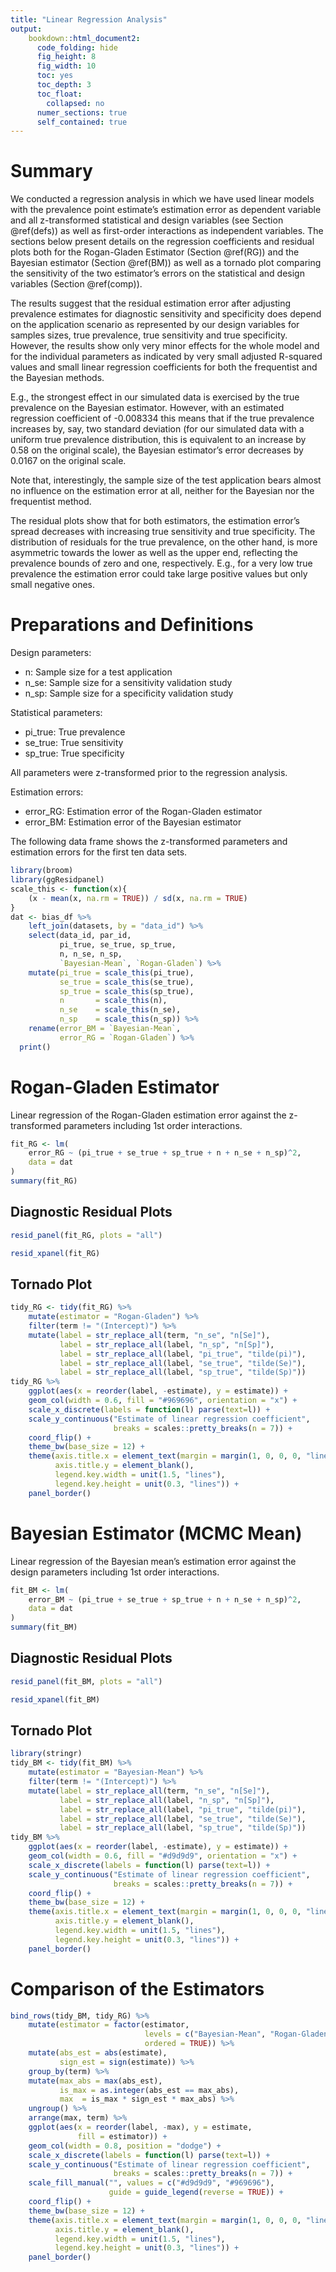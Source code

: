 ---
title: "Linear Regression Analysis"
output:
    bookdown::html_document2: 
      code_folding: hide
      fig_height: 8
      fig_width: 10
      toc: yes
      toc_depth: 3
      toc_float:
        collapsed: no
      numer_sections: true
      self_contained: true
---

<style>
    body .main-container {
        max-width: 1600px;
    }
</style>

# Summary

We conducted a regression analysis in which we have used linear models with the prevalence point estimate’s estimation error as dependent variable and all  z-transformed statistical and design variables (see Section \@ref(defs)) as well as first-order interactions as independent variables.
The sections below present details on the regression coefficients and residual plots both for the Rogan-Gladen Estimator (Section \@ref(RG)) and the Bayesian estimator (Section \@ref(BM)) as well as a tornado plot comparing the sensitivity of the two estimator’s errors on the statistical and design variables (Section \@ref(comp)).

The results suggest that the residual estimation error after adjusting prevalence estimates for diagnostic sensitivity and specificity does depend on the application scenario as represented by our design variables for samples sizes, true prevalence, true sensitivity and true specificity.
However, the results show only very minor effects for the whole model and for the individual parameters as indicated by very small adjusted R-squared values and small linear regression coefficients for both the frequentist and the Bayesian methods.

E.g., the strongest effect in our simulated data is exercised by the true prevalence on the Bayesian estimator.
However, with an estimated regression coefficient of -0.008334 this means that if the true prevalence increases by, say, two standard deviation (for our simulated data with a uniform true prevalence distribution, this is equivalent to an increase by 0.58 on the original scale), the Bayesian estimator’s error decreases by 0.0167 on the original scale.

Note that, interestingly, the sample size of the test application bears almost no influence on the estimation error at all, neither for the Bayesian nor the frequentist method.

The residual plots show that for both estimators, the estimation error’s spread decreases with increasing true sensitivity and true specificity.
The distribution of residuals for the true prevalence, on the other hand, is more asymmetric towards the lower as well as the upper end, reflecting the prevalence bounds of zero and one, respectively.
E.g., for a very low true prevalence the estimation error could take large positive values but only small negative ones.

# Preparations and Definitions {#defs}

Design parameters:

* n: Sample size for a test application
* n_se: Sample size for a sensitivity validation study
* n_sp: Sample size for a specificity validation study

Statistical parameters:

* pi_true: True prevalence
* se_true: True sensitivity
* sp_true: True specificity

All parameters were z-transformed prior to the regression analysis.

Estimation errors:

* error_RG: Estimation error of the Rogan-Gladen estimator
* error_BM: Estimation error of the Bayesian estimator

The following data frame shows the z-transformed parameters and estimation errors for the first ten data sets.
```{r prep, cache=TRUE}
library(broom)
library(ggResidpanel)
scale_this <- function(x){
    (x - mean(x, na.rm = TRUE)) / sd(x, na.rm = TRUE)
}
dat <- bias_df %>% 
    left_join(datasets, by = "data_id") %>% 
    select(data_id, par_id,
           pi_true, se_true, sp_true, 
           n, n_se, n_sp, 
           `Bayesian-Mean`, `Rogan-Gladen`) %>% 
    mutate(pi_true = scale_this(pi_true),
           se_true = scale_this(se_true),
           sp_true = scale_this(sp_true),
           n       = scale_this(n),
           n_se    = scale_this(n_se),
           n_sp    = scale_this(n_sp)) %>%
    rename(error_BM = `Bayesian-Mean`,
           error_RG = `Rogan-Gladen`) %>% 
  print()
```

# Rogan-Gladen Estimator {#RG}

Linear regression of the Rogan-Gladen estimation error against the z-transformed parameters including 1st order interactions.
```{r fit-RG, cache=TRUE}
fit_RG <- lm(
    error_RG ~ (pi_true + se_true + sp_true + n + n_se + n_sp)^2,
    data = dat
)
summary(fit_RG)
```

## Diagnostic Residual Plots {#DRP-RG}
```{r panel-RG, cache=TRUE}
resid_panel(fit_RG, plots = "all")
```

```{r xpanel-RG, cache=TRUE}
resid_xpanel(fit_RG)
```

## Tornado Plot {#TP-RG}
```{r coefficients-RG, fig.height=6, cache=TRUE}
tidy_RG <- tidy(fit_RG) %>% 
    mutate(estimator = "Rogan-Gladen") %>% 
    filter(term != "(Intercept)") %>% 
    mutate(label = str_replace_all(term, "n_se", "n[Se]"),
           label = str_replace_all(label, "n_sp", "n[Sp]"),
           label = str_replace_all(label, "pi_true", "tilde(pi)"),
           label = str_replace_all(label, "se_true", "tilde(Se)"),
           label = str_replace_all(label, "sp_true", "tilde(Sp)"))
tidy_RG %>% 
    ggplot(aes(x = reorder(label, -estimate), y = estimate)) +
    geom_col(width = 0.6, fill = "#969696", orientation = "x") +
    scale_x_discrete(labels = function(l) parse(text=l)) +
    scale_y_continuous("Estimate of linear regression coefficient", 
                       breaks = scales::pretty_breaks(n = 7)) +
    coord_flip() +
    theme_bw(base_size = 12) +
    theme(axis.title.x = element_text(margin = margin(1, 0, 0, 0, "lines")),
          axis.title.y = element_blank(),
          legend.key.width = unit(1.5, "lines"),
          legend.key.height = unit(0.3, "lines")) +
    panel_border()
```

# Bayesian Estimator (MCMC Mean) {#BM}

Linear regression of the Bayesian mean's estimation error against the design parameters including 1st order interactions.
```{r fit-BM, cache=TRUE}
fit_BM <- lm(
    error_BM ~ (pi_true + se_true + sp_true + n + n_se + n_sp)^2,
    data = dat
)
summary(fit_BM)
```

## Diagnostic Residual Plots {#DRP-BM}
```{r panel-BM, cache=TRUE}
resid_panel(fit_BM, plots = "all")
```

```{r xpanel-BM, cache=TRUE}
resid_xpanel(fit_BM)
```

## Tornado Plot {#TP-BM}
```{r coefficients-BM, fig.height=6, cache=TRUE}
library(stringr)
tidy_BM <- tidy(fit_BM) %>% 
    mutate(estimator = "Bayesian-Mean") %>% 
    filter(term != "(Intercept)") %>% 
    mutate(label = str_replace_all(term, "n_se", "n[Se]"),
           label = str_replace_all(label, "n_sp", "n[Sp]"),
           label = str_replace_all(label, "pi_true", "tilde(pi)"),
           label = str_replace_all(label, "se_true", "tilde(Se)"),
           label = str_replace_all(label, "sp_true", "tilde(Sp)"))
tidy_BM %>% 
    ggplot(aes(x = reorder(label, -estimate), y = estimate)) +
    geom_col(width = 0.6, fill = "#d9d9d9", orientation = "x") +
    scale_x_discrete(labels = function(l) parse(text=l)) +
    scale_y_continuous("Estimate of linear regression coefficient", 
                       breaks = scales::pretty_breaks(n = 7)) +
    coord_flip() +
    theme_bw(base_size = 12) +
    theme(axis.title.x = element_text(margin = margin(1, 0, 0, 0, "lines")),
          axis.title.y = element_blank(),
          legend.key.width = unit(1.5, "lines"),
          legend.key.height = unit(0.3, "lines")) +
    panel_border()
```

# Comparison of the Estimators {#comp}
```{r coeff-comparison, fig.height=6, cache=TRUE}
bind_rows(tidy_BM, tidy_RG) %>%
    mutate(estimator = factor(estimator, 
                              levels = c("Bayesian-Mean", "Rogan-Gladen"),
                              ordered = TRUE)) %>% 
    mutate(abs_est = abs(estimate),
           sign_est = sign(estimate)) %>%
    group_by(term) %>%
    mutate(max_abs = max(abs_est),
           is_max = as.integer(abs_est == max_abs),
           max  = is_max * sign_est * max_abs) %>%
    ungroup() %>%
    arrange(max, term) %>%
    ggplot(aes(x = reorder(label, -max), y = estimate, 
               fill = estimator)) +
    geom_col(width = 0.8, position = "dodge") +
    scale_x_discrete(labels = function(l) parse(text=l)) +
    scale_y_continuous("Estimate of linear regression coefficient", 
                       breaks = scales::pretty_breaks(n = 7)) +
    scale_fill_manual("", values = c("#d9d9d9", "#969696"),
                      guide = guide_legend(reverse = TRUE)) +
    coord_flip() +
    theme_bw(base_size = 12) +
    theme(axis.title.x = element_text(margin = margin(1, 0, 0, 0, "lines")),
          axis.title.y = element_blank(),
          legend.key.width = unit(1.5, "lines"),
          legend.key.height = unit(0.3, "lines")) +
    panel_border()
```
